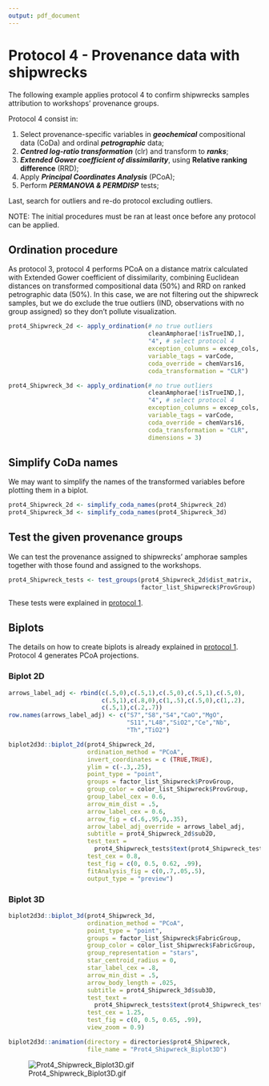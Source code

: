 ```yaml
---
output: pdf_document
---
```


# Protocol 4 - Provenance data with shipwrecks {#prot4ship}

The following example applies protocol 4 to confirm shipwrecks samples attribution to workshops' provenance groups.

Protocol 4 consist in: 

1. Select provenance-specific variables in **_geochemical_** compositional data (CoDa) and ordinal **_petrographic_** data;
2. **_Centred log-ratio transformation_** (clr) and transform to **_ranks_**;
3. **_Extended Gower coefficient of dissimilarity_**, using **Relative ranking difference** (RRD);
4. Apply **_Principal Coordinates Analysis_** (PCoA);
5. Perform **_PERMANOVA & PERMDISP_** tests;

Last, search for outliers and re-do protocol excluding outliers.

NOTE: The initial procedures must be ran at least once before any protocol can be applied.


## Ordination procedure

As protocol 3, protocol 4 performs PCoA on a distance matrix calculated with Extended Gower coefficient of dissimilarity, combining Euclidean distances on transformed compositional data (50%) and RRD on ranked petrographic data (50%). In this case, we are not filtering out the shipwreck samples, but we do exclude the true outliers (IND, observations with no group assigned) so they don't pollute visualization.

```r
prot4_Shipwreck_2d <- apply_ordination(# no true outliers
                                       cleanAmphorae[!isTrueIND,],
                                       "4", # select protocol 4
                                       exception_columns = excep_cols,
                                       variable_tags = varCode,
                                       coda_override = chemVars16,
                                       coda_transformation = "CLR")

prot4_Shipwreck_3d <- apply_ordination(# no true outliers
                                       cleanAmphorae[!isTrueIND,],
                                       "4", # select protocol 4
                                       exception_columns = excep_cols,
                                       variable_tags = varCode,
                                       coda_override = chemVars16,
                                       coda_transformation = "CLR",
                                       dimensions = 3)
```

## Simplify CoDa names

We may want to simplify the names of the transformed variables before plotting them in a biplot. 

```r
prot4_Shipwreck_2d <- simplify_coda_names(prot4_Shipwreck_2d)
prot4_Shipwreck_3d <- simplify_coda_names(prot4_Shipwreck_3d)
```

## Test the given provenance groups

We can test the provenance assigned to shipwrecks' amphorae samples together with those found and assigned to the workshops.

```r
prot4_Shipwreck_tests <- test_groups(prot4_Shipwreck_2d$dist_matrix,
                                     factor_list_Shipwreck$ProvGroup)
```

These tests were explained in [protocol 1](#tests).

## Biplots

The details on how to create biplots is already explained in [protocol 1](#biplots). Protocol 4 generates PCoA projections.

### Biplot 2D

```r
arrows_label_adj <- rbind(c(.5,0),c(.5,1),c(.5,0),c(.5,1),c(.5,0),
                          c(.5,1),c(.8,0),c(1,.5),c(.5,0),c(1,.2),
                          c(.5,1),c(.2,.7))
row.names(arrows_label_adj) <- c("S7","S8","S4","CaO","MgO",
                                 "S11","L48","SiO2","Ce","Nb",
                                 "Th","TiO2")

biplot2d3d::biplot_2d(prot4_Shipwreck_2d,
                      ordination_method = "PCoA",
                      invert_coordinates = c (TRUE,TRUE),
                      ylim = c(-.3,.25),
                      point_type = "point",
                      groups = factor_list_Shipwreck$ProvGroup,
                      group_color = color_list_Shipwreck$ProvGroup,
                      group_label_cex = 0.6,
                      arrow_mim_dist = .5,
                      arrow_label_cex = 0.6,
                      arrow_fig = c(.6,.95,0,.35),
                      arrow_label_adj_override = arrows_label_adj,
                      subtitle = prot4_Shipwreck_2d$sub2D,
                      test_text = 
                        prot4_Shipwreck_tests$text(prot4_Shipwreck_tests),
                      test_cex = 0.8,
                      test_fig = c(0, 0.5, 0.62, .99),
                      fitAnalysis_fig = c(0,.7,.05,.5),
                      output_type = "preview")
```

\pagebreak

### Biplot 3D

```r
biplot2d3d::biplot_3d(prot4_Shipwreck_3d,
                      ordination_method = "PCoA",
                      point_type = "point",
                      groups = factor_list_Shipwreck$FabricGroup,
                      group_color = color_list_Shipwreck$FabricGroup,
                      group_representation = "stars",
                      star_centroid_radius = 0,
                      star_label_cex = .8,
                      arrow_min_dist = .5,
                      arrow_body_length = .025,
                      subtitle = prot4_Shipwreck_3d$sub3D,
                      test_text = 
                        prot4_Shipwreck_tests$text(prot4_Shipwreck_tests),
                      test_cex = 1.25,
                      test_fig = c(0, 0.5, 0.65, .99),
                      view_zoom = 0.9)

biplot2d3d::animation(directory = directories$prot4_Shipwreck,
                      file_name = "Prot4_Shipwreck_Biplot3D")
```

![Prot4_Shipwreck_Biplot3D.gif](Appendix_E_Animated_GIFs/E5_Prot4_Shipwreck_Biplot3D.gif)

\pagebreak
